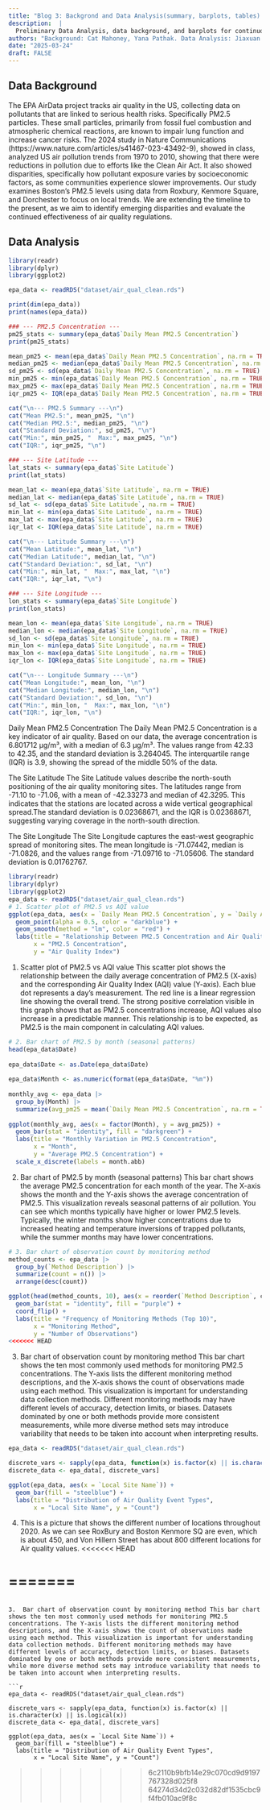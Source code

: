```yaml
---
title: "Blog 3: Backgrond and Data Analysis(summary, barplots, tables) "
description:  |
  Preliminary Data Analysis, data background, and barplots for continuous variable, and tables for discrete variables.
authors: "Background: Cat Mahoney, Yana Pathak. Data Analysis: Jiaxuan Li, Girish Hrithik Shivnauth, Xiaolong Zhou"
date: "2025-03-24"
draft: FALSE
---
```


## Data Background
The EPA AirData project tracks air quality in the US, collecting data on pollutants that are linked to serious health risks. Specifically PM2.5 particles. These small particles, primarily from fossil fuel combustion and atmospheric chemical reactions, are known to impair lung function and increase cancer risks.
The 2024 study in Nature Communications (https://www.nature.com/articles/s41467-023-43492-9), showed in class, analyzed US air pollution trends from 1970 to 2010, showing that there were reductions in pollution due to efforts like the Clean Air Act. It also showed disparities, specifically how pollutant exposure varies by socioeconomic factors, as some communities experience slower improvements. 
Our study examines Boston’s PM2.5 levels using data from Roxbury, Kenmore Square, and Dorchester to focus on local trends. We are extending the timeline to the present, as we aim to identify emerging disparities and evaluate the continued effectiveness of air quality regulations.

## Data Analysis
```r
library(readr)  
library(dplyr) 
library(ggplot2)

epa_data <- readRDS("dataset/air_qual_clean.rds")

print(dim(epa_data))  
print(names(epa_data))  

### --- PM2.5 Concentration ---
pm25_stats <- summary(epa_data$`Daily Mean PM2.5 Concentration`)
print(pm25_stats)

mean_pm25 <- mean(epa_data$`Daily Mean PM2.5 Concentration`, na.rm = TRUE)
median_pm25 <- median(epa_data$`Daily Mean PM2.5 Concentration`, na.rm = TRUE)
sd_pm25 <- sd(epa_data$`Daily Mean PM2.5 Concentration`, na.rm = TRUE)
min_pm25 <- min(epa_data$`Daily Mean PM2.5 Concentration`, na.rm = TRUE)
max_pm25 <- max(epa_data$`Daily Mean PM2.5 Concentration`, na.rm = TRUE)
iqr_pm25 <- IQR(epa_data$`Daily Mean PM2.5 Concentration`, na.rm = TRUE)

cat("\n--- PM2.5 Summary ---\n")
cat("Mean PM2.5:", mean_pm25, "\n")
cat("Median PM2.5:", median_pm25, "\n")
cat("Standard Deviation:", sd_pm25, "\n")
cat("Min:", min_pm25, "  Max:", max_pm25, "\n")
cat("IQR:", iqr_pm25, "\n")

### --- Site Latitude ---
lat_stats <- summary(epa_data$`Site Latitude`)
print(lat_stats)

mean_lat <- mean(epa_data$`Site Latitude`, na.rm = TRUE)
median_lat <- median(epa_data$`Site Latitude`, na.rm = TRUE)
sd_lat <- sd(epa_data$`Site Latitude`, na.rm = TRUE)
min_lat <- min(epa_data$`Site Latitude`, na.rm = TRUE)
max_lat <- max(epa_data$`Site Latitude`, na.rm = TRUE)
iqr_lat <- IQR(epa_data$`Site Latitude`, na.rm = TRUE)

cat("\n--- Latitude Summary ---\n")
cat("Mean Latitude:", mean_lat, "\n")
cat("Median Latitude:", median_lat, "\n")
cat("Standard Deviation:", sd_lat, "\n")
cat("Min:", min_lat, "  Max:", max_lat, "\n")
cat("IQR:", iqr_lat, "\n")

### --- Site Longitude ---
lon_stats <- summary(epa_data$`Site Longitude`)
print(lon_stats)

mean_lon <- mean(epa_data$`Site Longitude`, na.rm = TRUE)
median_lon <- median(epa_data$`Site Longitude`, na.rm = TRUE)
sd_lon <- sd(epa_data$`Site Longitude`, na.rm = TRUE)
min_lon <- min(epa_data$`Site Longitude`, na.rm = TRUE)
max_lon <- max(epa_data$`Site Longitude`, na.rm = TRUE)
iqr_lon <- IQR(epa_data$`Site Longitude`, na.rm = TRUE)

cat("\n--- Longitude Summary ---\n")
cat("Mean Longitude:", mean_lon, "\n")
cat("Median Longitude:", median_lon, "\n")
cat("Standard Deviation:", sd_lon, "\n")
cat("Min:", min_lon, "  Max:", max_lon, "\n")
cat("IQR:", iqr_lon, "\n")

```

Daily Mean PM2.5 Concentration
The Daily Mean PM2.5 Concentration is a key indicator of air quality. Based on our data, the average concentration is 6.801712 μg/m³, with a median of 6.3 μg/m³. The values range from 42.33 to 42.35, and the standard deviation is 3.264045. The interquartile range (IQR) is 3.9, showing the spread of the middle 50% of the data. 

The Site Latitude
The Site Latitude values describe the north-south positioning of the air quality monitoring sites. The latitudes range from -71.10 to -71.06, with a mean of -42.33273 and median of 42.3295. This indicates that the stations are located across a wide vertical geographical spread.The standard deviation is 0.02368671, and the IQR is 0.02368671, suggesting varying coverage in the north-south direction.

The Site Longitude
The Site Longitude captures the east-west geographic spread of monitoring sites. The mean longitude is -71.07442, median is -71.0826, and the values range from -71.09716 to -71.05606. The standard deviation is 0.01762767. 

```r
library(readr)  
library(dplyr) 
library(ggplot2)  
epa_data <- readRDS("dataset/air_qual_clean.rds")
# 1. Scatter plot of PM2.5 vs AQI value
ggplot(epa_data, aes(x = `Daily Mean PM2.5 Concentration`, y = `Daily AQI Value`)) +
  geom_point(alpha = 0.5, color = "darkblue") +
  geom_smooth(method = "lm", color = "red") +
  labs(title = "Relationship Between PM2.5 Concentration and Air Quality Index (AQI)",
       x = "PM2.5 Concentration",
       y = "Air Quality Index") 
```

1.  Scatter plot of PM2.5 vs AQI value This scatter plot shows the relationship between the daily average concentration of PM2.5 (X-axis) and the corresponding Air Quality Index (AQI) value (Y-axis). Each blue dot represents a day's measurement. The red line is a linear regression line showing the overall trend. The strong positive correlation visible in this graph shows that as PM2.5 concentrations increase, AQI values also increase in a predictable manner. This relationship is to be expected, as PM2.5 is the main component in calculating AQI values.

```r
# 2. Bar chart of PM2.5 by month (seasonal patterns)
head(epa_data$Date)
 
epa_data$Date <- as.Date(epa_data$Date)
 
epa_data$Month <- as.numeric(format(epa_data$Date, "%m"))
 
monthly_avg <- epa_data |>
  group_by(Month) |>
  summarize(avg_pm25 = mean(`Daily Mean PM2.5 Concentration`, na.rm = TRUE))
 
ggplot(monthly_avg, aes(x = factor(Month), y = avg_pm25)) +
  geom_bar(stat = "identity", fill = "darkgreen") +
  labs(title = "Monthly Variation in PM2.5 Concentration",
       x = "Month",
       y = "Average PM2.5 Concentration") +
  scale_x_discrete(labels = month.abb) 
```

2.  Bar chart of PM2.5 by month (seasonal patterns) This bar chart shows the average PM2.5 concentration for each month of the year. The X-axis shows the month and the Y-axis shows the average concentration of PM2.5. This visualization reveals seasonal patterns of air pollution. You can see which months typically have higher or lower PM2.5 levels. Typically, the winter months show higher concentrations due to increased heating and temperature inversions of trapped pollutants, while the summer months may have lower concentrations.

```r
# 3. Bar chart of observation count by monitoring method
method_counts <- epa_data |>
  group_by(`Method Description`) |>
  summarize(count = n()) |>
  arrange(desc(count))

ggplot(head(method_counts, 10), aes(x = reorder(`Method Description`, count), y = count)) +
  geom_bar(stat = "identity", fill = "purple") +
  coord_flip() +
  labs(title = "Frequency of Monitoring Methods (Top 10)",
       x = "Monitoring Method",
       y = "Number of Observations") 
<<<<<<< HEAD
```

3.  Bar chart of observation count by monitoring method This bar chart shows the ten most commonly used methods for monitoring PM2.5 concentrations. The Y-axis lists the different monitoring method descriptions, and the X-axis shows the count of observations made using each method. This visualization is important for understanding data collection methods. Different monitoring methods may have different levels of accuracy, detection limits, or biases. Datasets dominated by one or both methods provide more consistent measurements, while more diverse method sets may introduce variability that needs to be taken into account when interpreting results.

```r
epa_data <- readRDS("dataset/air_qual_clean.rds")

discrete_vars <- sapply(epa_data, function(x) is.factor(x) || is.character(x) || is.logical(x))
discrete_data <- epa_data[, discrete_vars]

ggplot(epa_data, aes(x = `Local Site Name`)) +
  geom_bar(fill = "steelblue") +
  labs(title = "Distribution of Air Quality Event Types",
       x = "Local Site Name", y = "Count")
```
4. This is a picture that shows the different number of locations throughout 2020. As we can see RoxBury and Boston Kenmore SQ are even, which is about 450, and Von Hillern Street has about 800 different locations for Air quality values.
<<<<<<< HEAD

=======
=======
```

3.  Bar chart of observation count by monitoring method This bar chart shows the ten most commonly used methods for monitoring PM2.5 concentrations. The Y-axis lists the different monitoring method descriptions, and the X-axis shows the count of observations made using each method. This visualization is important for understanding data collection methods. Different monitoring methods may have different levels of accuracy, detection limits, or biases. Datasets dominated by one or both methods provide more consistent measurements, while more diverse method sets may introduce variability that needs to be taken into account when interpreting results.

```r
epa_data <- readRDS("dataset/air_qual_clean.rds")

discrete_vars <- sapply(epa_data, function(x) is.factor(x) || is.character(x) || is.logical(x))
discrete_data <- epa_data[, discrete_vars]

ggplot(epa_data, aes(x = `Local Site Name`)) +
  geom_bar(fill = "steelblue") +
  labs(title = "Distribution of Air Quality Event Types",
       x = "Local Site Name", y = "Count")
```
>>>>>>> 6c2110b9bfb14e29c070cd9d9197767328d025f8
>>>>>>> 64274d34d2c032d82df1535cbc9f4fb010ac9f8c
